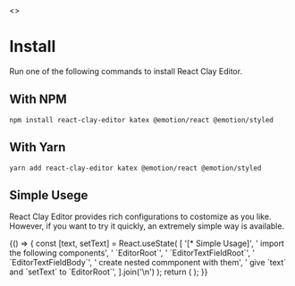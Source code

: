 
<Meta title="Get Started/Install" />

<Story name="Page">
  <></>
</Story>

# Install

Run one of the following commands to install React Clay Editor.

## With NPM

```
npm install react-clay-editor katex @emotion/react @emotion/styled
```

## With Yarn

```
yarn add react-clay-editor katex @emotion/react @emotion/styled
```

## Simple Usege

React Clay Editor provides rich configurations to costomize as you like. However, if you want to try it quickly, an
extremely simple way is available.


<Canvas withSource="open">
  <Story name="Simple Usage">
    {() => {
      const [text, setText] = React.useState(
        [
          '[* Simple Usage]',
          ' import the following components',
          '  `EditorRoot`',
          '  `EditorTextFieldRoot`',
          '  `EditorTextFieldBody`',
          ' create nested commponent with them',
          ' give `text` and `setText` to `EditorRoot`',
        ].join('\n')
      );
      return (
        <EditorRoot text={text} setText={setText}>
          <EditorTextFieldRoot>
            <EditorTextFieldBody />
          </EditorTextFieldRoot>
        </EditorRoot>
      );
    }}
  </Story>
</Canvas>
